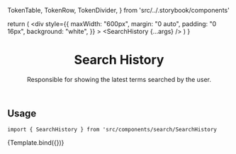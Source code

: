   TokenTable,
  TokenRow,
  TokenDivider,
} from 'src/../.storybook/components'



<Meta
  title="Features/Search/SearchHistory"
  component={SearchHistory}
/>

  return (
    <div
      style={{
        maxWidth: "600px",
        margin: "0 auto",
        padding: "0 16px",
        background: "white",
      }}
    >
      <SearchInputProvider>
        <SearchHistory {...args} />
      </SearchInputProvider>
    </div>
  )
}

<header>

# Search History

Responsible for showing the latest terms searched by the user.

</header>

## Usage

`import { SearchHistory } from 'src/components/search/SearchHistory`

<Canvas>
  <Story
    name="default"
    args={{
      history: searchHistory
    }}
    parameters={{
      backgrounds: { default: 'dark' },
    }}
  >
    {Template.bind({})}
  </Story>
</Canvas>

<ArgsTable story="default" />
